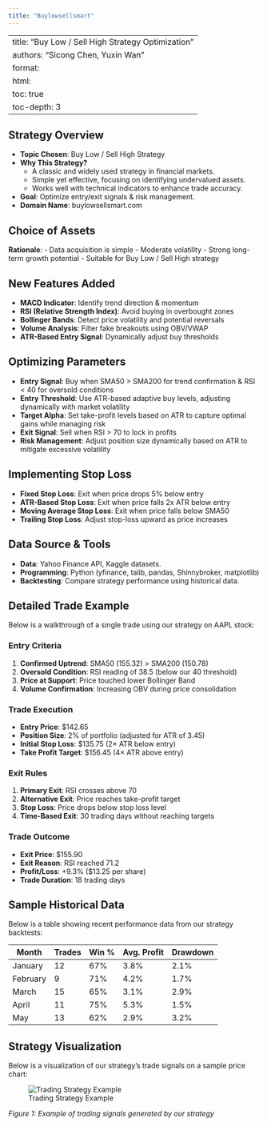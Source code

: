 ```yaml
---
title: "Buylowsellsmart"
---
```


---
title: "Buy Low / Sell High Strategy Optimization"
authors: "Sicong Chen, Yuxin Wan"
format:
  html:
    toc: true
    toc-depth: 3
---

## Strategy Overview

- **Topic Chosen**: Buy Low / Sell High Strategy
- **Why This Strategy?**
  - A classic and widely used strategy in financial markets.
  - Simple yet effective, focusing on identifying undervalued assets.
  - Works well with technical indicators to enhance trade accuracy.
- **Goal**: Optimize entry/exit signals & risk management.
- **Domain Name**: buylowsellsmart.com

## Choice of Assets

**Rationale**:
- Data acquisition is simple
- Moderate volatility
- Strong long-term growth potential
- Suitable for Buy Low / Sell High strategy

## New Features Added

- **MACD Indicator**: Identify trend direction & momentum
- **RSI (Relative Strength Index)**: Avoid buying in overbought zones
- **Bollinger Bands**: Detect price volatility and potential reversals
- **Volume Analysis**: Filter fake breakouts using OBV/VWAP
- **ATR-Based Entry Signal**: Dynamically adjust buy thresholds

## Optimizing Parameters

- **Entry Signal**: Buy when SMA50 > SMA200 for trend confirmation & RSI < 40 for oversold conditions
- **Entry Threshold**: Use ATR-based adaptive buy levels, adjusting dynamically with market volatility
- **Target Alpha**: Set take-profit levels based on ATR to capture optimal gains while managing risk
- **Exit Signal**: Sell when RSI > 70 to lock in profits
- **Risk Management**: Adjust position size dynamically based on ATR to mitigate excessive volatility

## Implementing Stop Loss

- **Fixed Stop Loss**: Exit when price drops 5% below entry
- **ATR-Based Stop Loss**: Exit when price falls 2x ATR below entry
- **Moving Average Stop Loss**: Exit when price falls below SMA50
- **Trailing Stop Loss**: Adjust stop-loss upward as price increases

## Data Source & Tools

- **Data**: Yahoo Finance API, Kaggle datasets.
- **Programming**: Python (yfinance, talib, pandas, Shinnybroker, matplotlib)
- **Backtesting**: Compare strategy performance using historical data.

## Detailed Trade Example

Below is a walkthrough of a single trade using our strategy on AAPL stock:

### Entry Criteria
1. **Confirmed Uptrend**: SMA50 (155.32) > SMA200 (150.78)
2. **Oversold Condition**: RSI reading of 38.5 (below our 40 threshold)
3. **Price at Support**: Price touched lower Bollinger Band
4. **Volume Confirmation**: Increasing OBV during price consolidation

### Trade Execution
- **Entry Price**: $142.65
- **Position Size**: 2% of portfolio (adjusted for ATR of 3.45)
- **Initial Stop Loss**: $135.75 (2× ATR below entry)
- **Take Profit Target**: $156.45 (4× ATR above entry)

### Exit Rules
1. **Primary Exit**: RSI crosses above 70
2. **Alternative Exit**: Price reaches take-profit target
3. **Stop Loss**: Price drops below stop loss level
4. **Time-Based Exit**: 30 trading days without reaching targets

### Trade Outcome
- **Exit Price**: $155.90
- **Exit Reason**: RSI reached 71.2
- **Profit/Loss**: +9.3% ($13.25 per share)
- **Trade Duration**: 18 trading days

## Sample Historical Data

Below is a table showing recent performance data from our strategy backtests:

| Month       | Trades | Win % | Avg. Profit | Drawdown |
|-------------|--------|-------|-------------|----------|
| January     | 12     | 67%   | 3.8%        | 2.1%     |
| February    | 9      | 71%   | 4.2%        | 1.7%     |
| March       | 15     | 65%   | 3.1%        | 2.9%     |
| April       | 11     | 75%   | 5.3%        | 1.5%     |
| May         | 13     | 62%   | 2.9%        | 3.2%     |

## Strategy Visualization

Below is a visualization of our strategy's trade signals on a sample price chart:

![Trading Strategy Example](img.png)

*Figure 1: Example of trading signals generated by our strategy*
